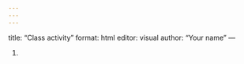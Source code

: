 ```yaml
---
---
---
```

title: "Class activity"
format: html
editor: visual
author: "Your name"
---

1.  

```r

```
